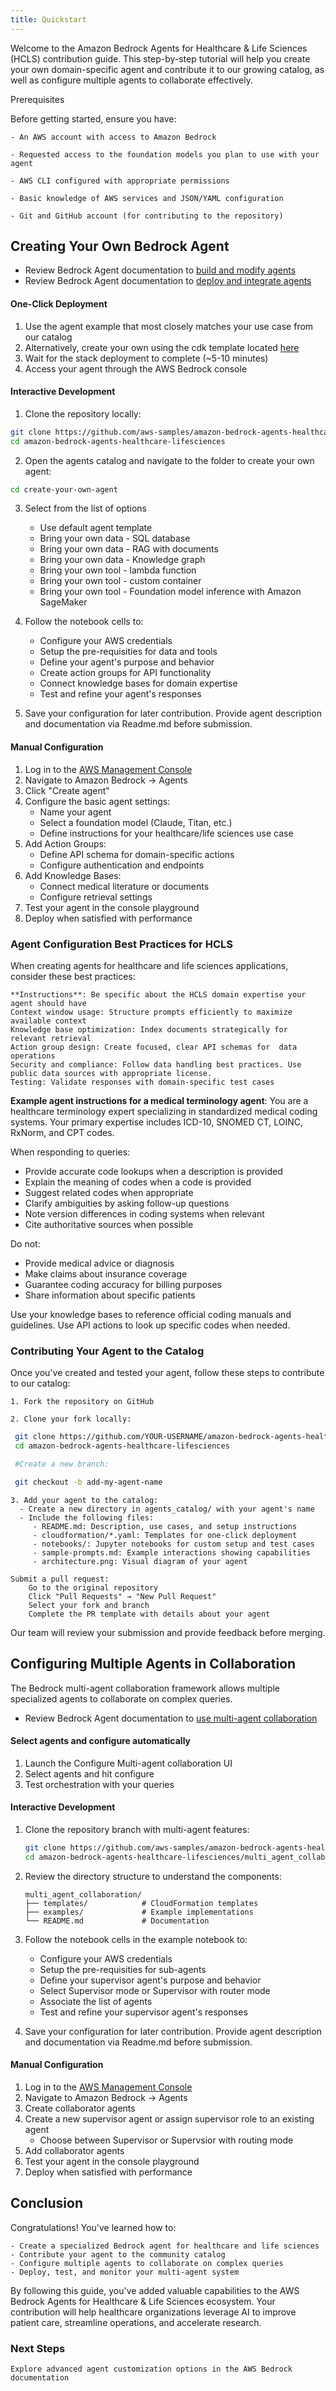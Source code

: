 ```yaml
---
title: Quickstart
---
```

Welcome to the Amazon Bedrock Agents for Healthcare & Life Sciences (HCLS) contribution guide. This step-by-step tutorial will help you create your own domain-specific agent and contribute it to our growing catalog, as well as configure multiple agents to collaborate effectively.


Prerequisites

Before getting started, ensure you have:

    - An AWS account with access to Amazon Bedrock

    - Requested access to the foundation models you plan to use with your agent

    - AWS CLI configured with appropriate permissions

    - Basic knowledge of AWS services and JSON/YAML configuration

    - Git and GitHub account (for contributing to the repository)

## Creating Your Own Bedrock Agent
- Review Bedrock Agent documentation to [build and modify agents](https://docs.aws.amazon.com/bedrock/latest/userguide/agents-build-modify.html)
- Review Bedrock Agent documentation to [deploy and integrate agents](https://docs.aws.amazon.com/bedrock/latest/userguide/agents-deploy.html)

<Tabs> <TabItem label="Using CloudFormation" icon="seti:aws" color="orange">

#### One-Click Deployment

1. Use the agent example that most closely matches your use case from our catalog
2. Alternatively, create your own using the cdk template located [here](https://github.com/aws-samples/amazon-bedrock-samples/tree/main/agents-and-function-calling/bedrock-agents/features-examples/13-create-agent-using-CDK)
3. Wait for the stack deployment to complete (~5-10 minutes)
4. Access your agent through the AWS Bedrock console

</TabItem> <TabItem label="Using Jupyter Notebooks" icon="seti:jupyter" color="yellow">

#### Interactive Development

1. Clone the repository locally:
```bash
git clone https://github.com/aws-samples/amazon-bedrock-agents-healthcare-lifesciences.git
cd amazon-bedrock-agents-healthcare-lifesciences
```

2. Open the agents catalog and navigate to the folder to create your own agent:
```bash
cd create-your-own-agent
```

3. Select from the list of options 
   - Use default agent template
   - Bring your own data - SQL database
   - Bring your own data - RAG with documents
   - Bring your own data - Knowledge graph
   - Bring your own tool - lambda function
   - Bring your own tool - custom container
   - Bring your own tool - Foundation model inference with Amazon SageMaker

4. Follow the notebook cells to:
   - Configure your AWS credentials
   - Setup the pre-requisities for data and tools
   - Define your agent's purpose and behavior
   - Create action groups for API functionality
   - Connect knowledge bases for domain expertise
   - Test and refine your agent's responses

5. Save your configuration for later contribution. Provide agent description and documentation via Readme.md before submission.

</TabItem> <TabItem label="AWS Console" icon="seti:aws-console" color="blue">

#### Manual Configuration

1. Log in to the [AWS Management Console](https://console.aws.amazon.com/)
2. Navigate to Amazon Bedrock → Agents
3. Click "Create agent"
4. Configure the basic agent settings:
   - Name your agent
   - Select a foundation model (Claude, Titan, etc.)
   - Define instructions for your healthcare/life sciences use case
5. Add Action Groups:
   - Define API schema for domain-specific actions
   - Configure authentication and endpoints
6. Add Knowledge Bases:
   - Connect medical literature or documents
   - Configure retrieval settings
7. Test your agent in the console playground
8. Deploy when satisfied with performance

</TabItem> </Tabs>
### Agent Configuration Best Practices for HCLS

When creating agents for healthcare and life sciences applications, consider these best practices:

    **Instructions**: Be specific about the HCLS domain expertise your agent should have
    Context window usage: Structure prompts efficiently to maximize available context
    Knowledge base optimization: Index documents strategically for relevant retrieval
    Action group design: Create focused, clear API schemas for  data operations
    Security and compliance: Follow data handling best practices. Use public data sources with appropriate license. 
    Testing: Validate responses with domain-specific test cases

**Example agent instructions for a medical terminology agent**:
You are a healthcare terminology expert specializing in standardized medical coding systems.
Your primary expertise includes ICD-10, SNOMED CT, LOINC, RxNorm, and CPT codes.

When responding to queries:
- Provide accurate code lookups when a description is provided
- Explain the meaning of codes when a code is provided
- Suggest related codes when appropriate
- Clarify ambiguities by asking follow-up questions
- Note version differences in coding systems when relevant
- Cite authoritative sources when possible

Do not:
- Provide medical advice or diagnosis
- Make claims about insurance coverage
- Guarantee coding accuracy for billing purposes
- Share information about specific patients

Use your knowledge bases to reference official coding manuals and guidelines.
Use API actions to look up specific codes when needed.

### Contributing Your Agent to the Catalog

Once you've created and tested your agent, follow these steps to contribute to our catalog:

    1. Fork the repository on GitHub

    2. Clone your fork locally:
   ```bash
    git clone https://github.com/YOUR-USERNAME/amazon-bedrock-agents-healthcare-lifesciences.git
    cd amazon-bedrock-agents-healthcare-lifesciences

    #Create a new branch:

    git checkout -b add-my-agent-name
   ```
    3. Add your agent to the catalog:
      - Create a new directory in agents_catalog/ with your agent's name
      - Include the following files:
         - README.md: Description, use cases, and setup instructions
         - cloudformation/*.yaml: Templates for one-click deployment
         - notebooks/: Jupyter notebooks for custom setup and test cases
         - sample-prompts.md: Example interactions showing capabilities
         - architecture.png: Visual diagram of your agent

    Submit a pull request:
        Go to the original repository
        Click "Pull Requests" → "New Pull Request"
        Select your fork and branch
        Complete the PR template with details about your agent
   

Our team will review your submission and provide feedback before merging.

## Configuring Multiple Agents in Collaboration
<Tabs> <TabItem label="Orchestration Setup" icon="seti:config" color="green"></TabItem>
</Tabs>

The Bedrock multi-agent collaboration framework allows multiple specialized agents to collaborate on complex queries.
- Review Bedrock Agent documentation to [use multi-agent collaboration](https://docs.aws.amazon.com/bedrock/latest/userguide/agents-multi-agent-collaboration.html)

<Tabs> <TabItem label="Using Runtime initialization" icon="seti:aws" color="orange">

#### Select agents and configure automatically

1. Launch the Configure Multi-agent collaboration UI 
2. Select agents and hit configure 
3. Test orchestration with your queries

</TabItem> <TabItem label="Using Jupyter Notebooks" icon="seti:jupyter" color="yellow">

#### Interactive Development

1. Clone the repository branch with multi-agent features:
   ```bash
   git clone https://github.com/aws-samples/amazon-bedrock-agents-healthcare-lifesciences.git
   cd amazon-bedrock-agents-healthcare-lifesciences/multi_agent_collaboration
   ```

2. Review the directory structure to understand the components:
   ```
   multi_agent_collaboration/
   ├── templates/            # CloudFormation templates
   ├── examples/             # Example implementations
   └── README.md             # Documentation
   ```

4. Follow the notebook cells in the example notebook to:
   - Configure your AWS credentials
   - Setup the pre-requisities for sub-agents
   - Define your supervisor agent's purpose and behavior 
   - Select Supervisor mode or Supervisor with router mode 
   - Associate the list of agents
   - Test and refine your supervisor agent's responses

5. Save your configuration for later contribution. Provide agent description and documentation via Readme.md before submission.

</TabItem> <TabItem label="AWS Console" icon="seti:aws-console" color="blue">

#### Manual Configuration

1. Log in to the [AWS Management Console](https://console.aws.amazon.com/)
2. Navigate to Amazon Bedrock → Agents
3. Create collaborator agents
4. Create a new supervisor agent or assign supervisor role to an existing agent
   - Choose between Supervisor or Supervsior with routing mode
5. Add collaborator agents
6. Test your agent in the console playground
7. Deploy when satisfied with performance

</TabItem> </Tabs>

## Conclusion

Congratulations! You've learned how to:

    - Create a specialized Bedrock agent for healthcare and life sciences
    - Contribute your agent to the community catalog
    - Configure multiple agents to collaborate on complex queries
    - Deploy, test, and monitor your multi-agent system

By following this guide, you've added valuable capabilities to the AWS Bedrock Agents for Healthcare & Life Sciences ecosystem. Your contribution will help healthcare organizations leverage AI to improve patient care, streamline operations, and accelerate research.

### Next Steps

    Explore advanced agent customization options in the AWS Bedrock documentation 
